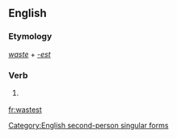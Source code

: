 ==English==

===Etymology===
''[[waste]]'' + ''[[-est]]''

===Verb===
{{en-verb form}}

# {{archaic}} {{form of|Second-person singular simple present form|waste}}

[[Category:English second-person singular forms]]

[[fr:wastest]]